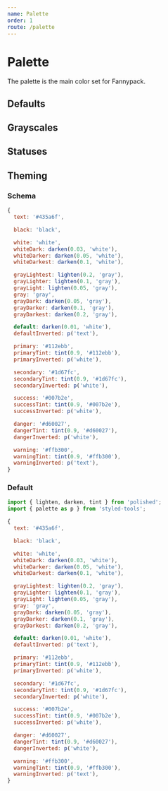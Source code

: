 ```yaml
---
name: Palette
order: 1
route: /palette
---
```



# Palette

The palette is the main color set for Fannypack.

## Defaults

<Box marginBottom="xxxlarge">
  <Flex>
    <Box padding="0.5rem 0.25rem"><PaletteColor palette="default" border="1px solid grey" /></Box>
  </Flex>
  <Flex marginTop="large">
    <Box padding="0.5rem 0.25rem"><PaletteColor palette="text" /></Box>
    <Box padding="0.5rem 0.25rem"><PaletteColor palette="textTint" /></Box>
  </Flex>
  <Flex>
    <Box padding="0.5rem 0.25rem"><PaletteColor palette="textLight" /></Box>
    <Box padding="0.5rem 0.25rem"><PaletteColor palette="textLighter" /></Box>
    <Box padding="0.5rem 0.25rem"><PaletteColor palette="textLightest" /></Box>
  </Flex>
  <Flex marginTop="large">
    <Box padding="0.5rem 0.25rem"><PaletteColor palette="primary" /></Box>
    <Box padding="0.5rem 0.25rem"><PaletteColor palette="primaryTint" /></Box>
  </Flex>
  <Flex marginTop="large">
    <Box padding="0.5rem 0.25rem"><PaletteColor palette="secondary" /></Box>
    <Box padding="0.5rem 0.25rem"><PaletteColor palette="secondaryTint" /></Box>
  </Flex>
</Box>

## Grayscales

<Box marginBottom="xxxlarge">
  <Flex>
    <Box padding="0.5rem 0.25rem"><PaletteColor palette="black" /></Box>
  </Flex>
  <Flex marginTop="large">
    <Box padding="0.5rem 0.25rem"><PaletteColor palette="white" border="1px solid grey" /></Box>
    <Box padding="0.5rem 0.25rem"><PaletteColor palette="whiteDark" border="1px solid grey" /></Box>
    <Box padding="0.5rem 0.25rem"><PaletteColor palette="whiteDarker" border="1px solid grey" /></Box>
    <Box padding="0.5rem 0.25rem"><PaletteColor palette="whiteDarkest" border="1px solid grey" /></Box>
  </Flex>
  <Flex marginTop="large">
    <Box padding="0.5rem 0.25rem"><PaletteColor palette="gray" /></Box>
    <Box padding="0.5rem 0.25rem"><PaletteColor palette="grayDark" /></Box>
    <Box padding="0.5rem 0.25rem"><PaletteColor palette="grayDarker" /></Box>
    <Box padding="0.5rem 0.25rem"><PaletteColor palette="grayDarkest" /></Box>
  </Flex>
</Box>

## Statuses

<Box marginBottom="xxxlarge">
  <Flex>
    <Box padding="0.5rem 0.25rem"><PaletteColor palette="success" /></Box>
    <Box padding="0.5rem 0.25rem"><PaletteColor palette="successTint" /></Box>
  </Flex>
  <Flex marginTop="large">
    <Box padding="0.5rem 0.25rem"><PaletteColor palette="danger" /></Box>
    <Box padding="0.5rem 0.25rem"><PaletteColor palette="dangerTint" /></Box>
  </Flex>
  <Flex marginTop="large">
    <Box padding="0.5rem 0.25rem"><PaletteColor palette="warning" /></Box>
    <Box padding="0.5rem 0.25rem"><PaletteColor palette="warningTint" /></Box>
  </Flex>
</Box>

## Theming

### Schema

```jsx
{
  text: '#435a6f',

  black: 'black',

  white: 'white',
  whiteDark: darken(0.03, 'white'),
  whiteDarker: darken(0.05, 'white'),
  whiteDarkest: darken(0.1, 'white'),

  grayLightest: lighten(0.2, 'gray'),
  grayLighter: lighten(0.1, 'gray'),
  grayLight: lighten(0.05, 'gray'),
  gray: 'gray',
  grayDark: darken(0.05, 'gray'),
  grayDarker: darken(0.1, 'gray'),
  grayDarkest: darken(0.2, 'gray'),

  default: darken(0.01, 'white'),
  defaultInverted: p('text'),

  primary: '#112ebb',
  primaryTint: tint(0.9, '#112ebb'),
  primaryInverted: p('white'),

  secondary: '#1d67fc',
  secondaryTint: tint(0.9, '#1d67fc'),
  secondaryInverted: p('white'),

  success: '#007b2e',
  successTint: tint(0.9, '#007b2e'),
  successInverted: p('white'),

  danger: '#d60027',
  dangerTint: tint(0.9, '#d60027'),
  dangerInverted: p('white'),

  warning: '#ffb300',
  warningTint: tint(0.9, '#ffb300'),
  warningInverted: p('text'),
}
```

### Default

```jsx
import { lighten, darken, tint } from 'polished';
import { palette as p } from 'styled-tools';

{
  text: '#435a6f',

  black: 'black',

  white: 'white',
  whiteDark: darken(0.03, 'white'),
  whiteDarker: darken(0.05, 'white'),
  whiteDarkest: darken(0.1, 'white'),

  grayLightest: lighten(0.2, 'gray'),
  grayLighter: lighten(0.1, 'gray'),
  grayLight: lighten(0.05, 'gray'),
  gray: 'gray',
  grayDark: darken(0.05, 'gray'),
  grayDarker: darken(0.1, 'gray'),
  grayDarkest: darken(0.2, 'gray'),

  default: darken(0.01, 'white'),
  defaultInverted: p('text'),

  primary: '#112ebb',
  primaryTint: tint(0.9, '#112ebb'),
  primaryInverted: p('white'),

  secondary: '#1d67fc',
  secondaryTint: tint(0.9, '#1d67fc'),
  secondaryInverted: p('white'),

  success: '#007b2e',
  successTint: tint(0.9, '#007b2e'),
  successInverted: p('white'),

  danger: '#d60027',
  dangerTint: tint(0.9, '#d60027'),
  dangerInverted: p('white'),

  warning: '#ffb300',
  warningTint: tint(0.9, '#ffb300'),
  warningInverted: p('text'),
}
```

